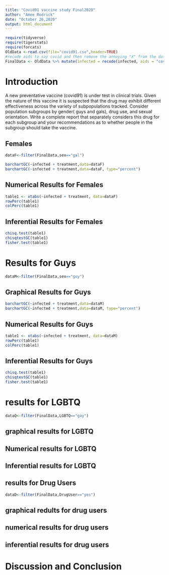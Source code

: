 ```yaml
---
title: "Covid91 vaccine study Final2020"
author: "Amee Rodrick"
date: "October 26,2020"
output: html_document
---
```


```r
require(tidyverse)
require(tigerstats)
require(forcats)
OldData <-read.csv(file="covid91.csv",header=TRUE)
#recode aids to say covid and then remove the annoying "X" from the dataframe
FinalData <- OldData %>% mutate(infected = recode(infected, aids = "covid", none = "OK" )) %>% select(-one_of("X"))
```

# Introduction

<!--In this section you explain what you are trying to show.  Where did the data come from?  What is the research or other question you are trying to answer?.  If you skimp in this section expect to be marked down in your grade. Paint a picture of the project a couple of paragraphs is expected!-->

A new  preventative vaccine (covid91) is under test in clinical trials. Given the nature of this vaccine it is suspected that the drug may exhibit different effectiveness across the variety of subpopulations tracked. Consider population subgroups by gender( guys and gals), drug use, and sexual orientation. Write a complete report that separately considers this drug for each subgroup and your recommendations as to whether people in the subgroup should take the vaccine.

## Females

```r
dataF<-filter(FinalData,sex=="gal")
```

```r
barchartGC(~infected + treatment,data=dataF)
barchartGC(~infected + treatment,data=dataF, type="percent")

```

## Numerical Results for Females

```r
table1 <- xtabs(~infected + treatment, data=dataF)
rowPerc(table1)
colPerc(table1)
```
## Inferential Results for Females

```r
chisq.test(table1)
chisqtestGC(table1)
fisher.test(table1)
```

<!--Decide on your methods:  use "variable analysis" or other appropriate descriptors.  Make sure to choose at least one graphical method and at least one numerical method. Discuss what data manipulations may be needed for example subsetting or other binning procedures and what sort of graphical displays and inferential tools will be used!-->



# Results for Guys

```r
dataM<-filter(FinalData,sex=="guy")
```


## Graphical Results for Guys

```r
barchartGC(~infected + treatment,data=dataM)
barchartGC(~infected + treatment,data=dataM, type="percent")
```

## Numerical Results for Guys 

```r
table1 <- xtabs(~infected + treatment, data=dataM)
rowPerc(table1)
colPerc(table1)
```

## Inferential Results for Guys 

```r
chisq.test(table1)
chisqtestGC(table1)
fisher.test(table1)
```

# results for LGBTQ

```r
dataQ<-filter(FinalData,LGBTQ=="gay")
```

## graphical results for LGBTQ

## Numerical results for LGBTQ

## Inferential results for LGBTQ

## results for Drug Users

```r
dataD<-filter(FinalData,DrugUser=="yes")
```

## graphical redults for drug users

## numerical results for drug users

## inferential results for drug users 


<!--Divide this section into two sub-sections:  One for your descriptive  results and one for your inferential results.!-->



# Discussion and Conclusion

<!--Discussion and conclusion here.  If you found a relationship be sure to consider whether the relationship occurs because one of the variavbles causes the other, or whether they perhasps are related for some other reason.  Watch the chapter 6 videos from the GeorgeTown videos collection.!-->
